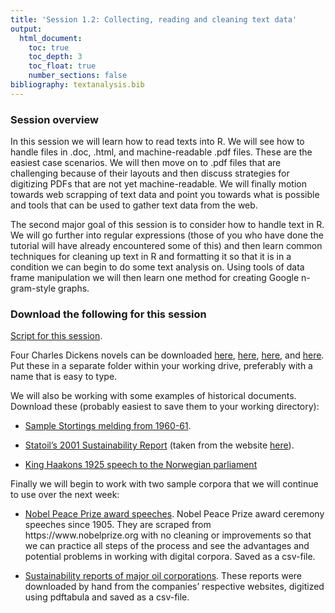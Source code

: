 ```yaml
---
title: 'Session 1.2: Collecting, reading and cleaning text data'
output:
  html_document:
    toc: true
    toc_depth: 3
    toc_float: true
    number_sections: false
bibliography: textanalysis.bib
---
```


### Session overview

In this session we will learn how to read texts into R. We will see how to handle files in .doc, .html, and machine-readable .pdf files. These are the easiest case scenarios. We will then move on to .pdf files that are challenging because of their layouts and then discuss strategies for digitizing PDFs that are not yet machine-readable. We will finally motion towards web scrapping of text data and point you towards what is possible and tools that can be used to gather text data from the web.

The second major goal of this session is to consider how to handle text in R. We will go further into regular expressions (those of you who have done the tutorial will have already encountered some of this) and then learn common techniques for cleaning up text in R and formatting it so that it is in a condition we can begin to do some text analysis on. Using tools of data frame manipulation we will then learn one method for creating Google n-gram-style graphs.

### Download the following for this session

[Script for this session](scripts/Day1-reading-cleaning.R).

Four Charles Dickens novels can be downloaded [here](data/dickens/A Christmas Carol - Charles Dickens - 1843.pdf), [here](data/dickens/David Copperfield - Charles Dickens - 1850.txt), [here](docs/data/dickens/Hard Times - Charles Dickens - 1854.docx), and [here](data/dickens/Oliver Twist - Charles Dickens - 1838.html). Put these in a separate folder within your working drive, preferably with a name that is easy to type.

We will also be working with some examples of historical documents. Download these (probably easiest to save them to your working directory):

* [Sample Stortings melding from 1960-61](data/stmeld8_kongo.pdf).

* [Statoil's 2001 Sustainability Report](data/sustainability-report-2001-equinor.pdf) (taken from the website [here](https://www.equinor.com/sustainability/sustainability-reports-archive)).

* [King Haakons 1925 speech to the Norwegian parliament](data/Storting_KongHaakon_1925.pdf)

Finally we will begin to work with two sample corpora that we will continue to use over the next week:

* [Nobel Peace Prize award speeches](data/NobelPeace.csv).
Nobel Peace Prize award ceremony speeches since 1905. They are scraped from https://www.nobelprize.org with no cleaning or improvements so that we can practice all steps of the process and see the advantages and potential problems in working with digital corpora. Saved as a csv-file.

* [Sustainability reports of major oil corporations](data/srps.csv). 
These reports were downloaded by hand from the companies' respective websites, digitized using pdftabula and saved as a csv-file.